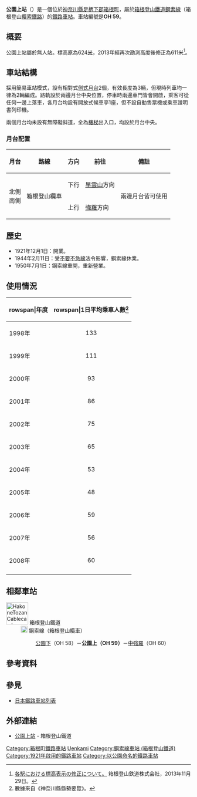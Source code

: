 {{NoteTA|1 = zh:公園上站; zh-cn:公园上站; zh-tw:公園上車站; zh-hk:公園上站; }}
{{日本車站資訊
|公司色     = #f04a00
|文字色     =
|站名       = 公園上站
|圖片       = Koen-Kami-Sta-Ent.JPG
|pxl        =
|圖片說明   = 公園上站南側月台出入口（2009年）
|日文原名   = 公園上
|平假名     = こうえんかみ
|羅馬拼音   = Kōen-Kami
|電報略號   = 
|所在地     = {{JPN}}[[神奈川縣|神奈川縣]][[足柄下郡|足柄下郡]][[箱根町|箱根町]]
|車站構造   = [[地面車站|地面車站]]
|月台配置   = 2面1線
|啟用年月日 = 1921年12月1日
|廢止年月日 =
|乘客人數 = 30
|上下車人次 = 142
|統計年度 = 2015年<ref name="hakone2016">統計はこね（平成28年版）</ref>
|備註       = 無人站<br>標高：611米
|adjacent = {{Adjacent stations|system=箱根登山鐵道|line=鋼索線|left=公園下|right=中強羅|note-left=OH 58<br />0.24km|note-mid={{車站編號r|OH|59|#f04a00|4||#f04a00}}<br />距離[[強羅站|強羅]]0.48km|note-right=OH 60<br />0.24km}}
}}

'''公園上站'''（{{jpn|j=公園上駅|hg=こうえんかみえき|rm=Kōen-kami eki|f=y}}）是一個位於[[神奈川縣|神奈川縣]][[足柄下郡|足柄下郡]][[箱根町|箱根町]]，屬於[[箱根登山鐵道|箱根登山鐵道]][[鋼索線_(箱根登山鐵道)|鋼索線]]（箱根登山[[纜索鐵路|纜索鐵路]]）的[[鐵路車站|鐵路車站]]。車站編號是'''OH 59'''。
== 概要 ==
公園上站屬於無人站。標高原為624[[公尺|米]]，2013年經再次勘測高度後修正為611米<ref>[http://www.hakone-tozan.co.jp/dat/pdf/%C9%B8%B9%E2%C9%BD%BC%A8%BD%A4%C0%B5%A5%EA%A5%EA%A1%BC%A5%B9%A1%CA20131129%BA%C7%BD%AA%A1%CB.pdf 各駅における標高表示の修正について。] {{Wayback|url=http://www.hakone-tozan.co.jp/dat/pdf/%C9%B8%B9%E2%C9%BD%BC%A8%BD%A4%C0%B5%A5%EA%A5%EA%A1%BC%A5%B9%A1%CA20131129%BA%C7%BD%AA%A1%CB.pdf |date=20171208231527 }}箱根登山鉄道株式会社，2013年11月29日。</ref>。

==車站結構==
採用簡易車站模式，設有相對式[[側式月台|側式月台]]2個，有效長度為3輛，但現時列車均一律為2輛編成。路軌設於兩邊月台中央位置，停車時兩邊車門皆會開啟，乘客可從任何一邊上落車，各月台均設有開放式候車亭1座，但不設自動售票機或乘車證明書列印機。

兩個月台均未設有無障礙斜道，全為[[樓梯|樓梯]]出入口，均設於月台中央。
=== 月台配置 ===
{| class="wikitable"
|-
!月台!!路線!!方向!!前往!!備註
|-
! rowspan="2" |北側<br>南側
| rowspan="2" | {{color|#f04a00|■}}箱根登山纜車
| style="text-align:center" | 下行
|[[早雲山站|早雲山]]方向
| rowspan="2" |兩邊月台皆可使用 
|-
| style="text-align:center" | 上行
|[[強羅站|強羅]]方向
|}

==歷史==
*1921年12月1日：開業。
*1944年2月11日：受[[不要不急線|不要不急線]]法令影響，鋼索線休業。
*1950年7月1日：鋼索線重開，重新營業。

== 使用情況 ==
{| class="wikitable"
|-
!rowspan|年度
!rowspan|1日平均乘車人數<ref>數據來自《神奈川縣縣勢要覽》。</ref>
|-
|1998年
|style="text-align:center;"|133
|-
|1999年
|style="text-align:center;"|111
|-
|2000年
|style="text-align:center;"|93
|-
|2001年
|style="text-align:center;"|86
|-
|2002年
|style="text-align:center;"|75
|-
|2003年
|style="text-align:center;"|65
|-
|2004年
|style="text-align:center;"|53
|-
|2005年
|style="text-align:center;"|48
|-
|2006年
|style="text-align:center;"|59
|-
|2007年
|style="text-align:center;"|56
|-
|2008年
|style="text-align:center;"|60
|-
|}
== 相鄰車站 ==
; [[File:HakoneTozanCablecar_logo.svg|60px]] 箱根登山鐵道
:  [[File:Odakyu_Hakone_StaNo.svg|18px]] 鋼索線（箱根登山纜車）
:: [[公園下站|公園下]]（OH 58）－'''公園上（OH 59）'''－[[中強羅站|中強羅]]（OH 60）
== 參考資料 ==
{{Reflist}}
== 參見 ==
{{commonscat|Kōen-Kami Station}}
* [[日本鐵路車站列表|日本鐵路車站列表]]

== 外部連結 ==
* [https://www.hakone-tozan.co.jp/station/koen-kami.php 公園上站] {{Wayback|url=https://www.hakone-tozan.co.jp/station/koen-kami.php |date=20201024165003 }} - 箱根登山鐵道

{{箱根登山鐵道鋼索線}}

{{DEFAULTSORT:Koen-Kami}}
[[Category:箱根町鐵路車站|Category:箱根町鐵路車站]]
[[Category:日本鐵路車站_Ko|Uenkami]]
[[Category:鋼索線車站_(箱根登山鐵道)|Category:鋼索線車站 (箱根登山鐵道)]]
[[Category:1921年啟用的鐵路車站|Category:1921年啟用的鐵路車站]]
[[Category:以公園命名的鐵路車站|Category:以公園命名的鐵路車站]]